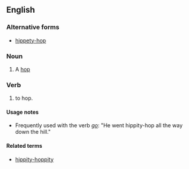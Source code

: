 ==English==

===Alternative forms===
* [[hippety-hop]]

===Noun===
{{en-noun|head=[[hippity]]-[[hop]]}}

# {{context|childish|lang=en}} A [[hop]]

===Verb===
{{en-verb|head=[[hippity]]-[[hop]]|hippity-hopp|ing}}

# {{context|childish|lang=en}} to hop.

====Usage notes====
* Frequently used with the verb ''[[go]]'': "He went hippity-hop all the way down the hill."

====Related terms====
* [[hippity-hoppity]]